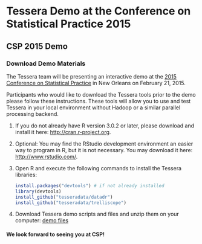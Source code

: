 <!--
Comments:
To create index.html, do this in R:
   library(buildDocs)
   setwd(".../docs-csp2015")
   buildDocs("analysis", outLoc=".", copyrightText="")
Then in index.html:
   Remove empty copyright statement at bottom
   Edit links in 1 & 2 (cran and rstudio) to remove double links (keep
       the ones with target="_blank")
-->

# Tessera Demo at the Conference on Statistical Practice 2015 #

## CSP 2015 Demo ##

### Download Demo Materials ###

The Tessera team will be presenting an interactive demo at the 
<a href="http://www.amstat.org/meetings/csp/2015/" target="_blank">
2015 Conference on Statistical Practice</a> in 
New Orleans on February 21, 2015.

Participants who would like to download the Tessera tools prior to the demo 
please follow these instructions. These tools will allow you to use and test 
Tessera in your local environment without Hadoop or a similar parallel 
processing backend.

1. If you do not already have R version 3.0.2 or later, please download and
install it here: <a href="http://cran.r-project.org" target="_blank">
http://cran.r-project.org</a>. 

2. Optional: You may find the RStudio development environment an easier way
to program in R, but it is not necessary. You may download it here:
<a href="http://www.rstudio.com/" target="_blank">http://www.rstudio.com/</a>.

3. Open R and execute the following commands to install the Tessera libraries:
   ```r
   install.packages("devtools") # if not already installed
   library(devtools)
   install_github("tesseradata/datadr")
   install_github("tesseradata/trelliscope")
   ```

4. Download Tessera demo scripts and files and unzip them on your computer:
[demo files](Tessera_demo_CSP2015.zip)


#### We look forward to seeing you at CSP! 
